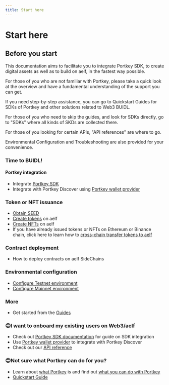 ```yaml
---
title: Start here
---
```


# Start here

## Before you start

This documentation aims to facilitate you to integrate Portkey SDK, to create digital assets as well as to build on aelf, in the fastest way possible.  

For those of you who are not familiar with Portkey, please take a quick look at the overview and have a fundamental understanding of the support you can get.  

If you need step-by-step assistance, you can go to Quickstart Guides for SDKs of Portkey and other solutions related to Web3 BUIDL.  

For those of you who need to skip the guides, and look for SDKs directly, go to "SDKs" where all kinds of SKDs are collected there.

For those of you looking for certain APIs, "API references" are where to go.

Environmental Configuration and Troubleshooting are also provided for your convenience.

### Time to BUIDL!

#### Portkey integration

- Integrate [Portkey SDK](docs/SDKs/SDKs.mdx)
- Integrate with Portkey Discover using [Portkey wallet provider](docs/SDKs/SDKs.mdx)

### Token or NFT issuance

- [Obtain SEED](docs/SDKs/SDKs.mdx)
- [Create tokens](docs/SDKs/SDKs.mdx) on aelf
- [Create NFTs](docs/SDKs/SDKs.mdx) on aelf
- If you have already issued tokens or NFTs on Ethereum or Binance chain, click here to learn how to [cross-chain transfer tokens to aelf](docs/SDKs/SDKs.mdx)

### Contract deployment

- How to deploy contracts on aelf SideChains

### Environmental configuration

- [Configure Testnet environment](docs/SDKs/SDKs.mdx)
- [Configure Mainnet environment](docs/SDKs/SDKs.mdx)

### More

- Get started from the [Guides](docs/SDKs/SDKs.mdx)

### 😊I want to onboard my existing users on Web3/aelf

- Check out [Portkey SDK documentation](docs/SDKs/SDKs.mdx) for guide on SDK integration
- Use [Portkey wallet provider](docs/SDKs/SDKs.mdx) to integrate with Portkey Discover
- Check out our [API reference](docs/SDKs/SDKs.mdx)

### 😊Not sure what Portkey can do for you?

- Learn about [what Portkey](docs/SDKs/SDKs.mdx) is and find out [what you can do with Portkey](docs/SDKs/SDKs.mdx)
- [Quickstart Guide](docs/SDKs/SDKs.mdx)
